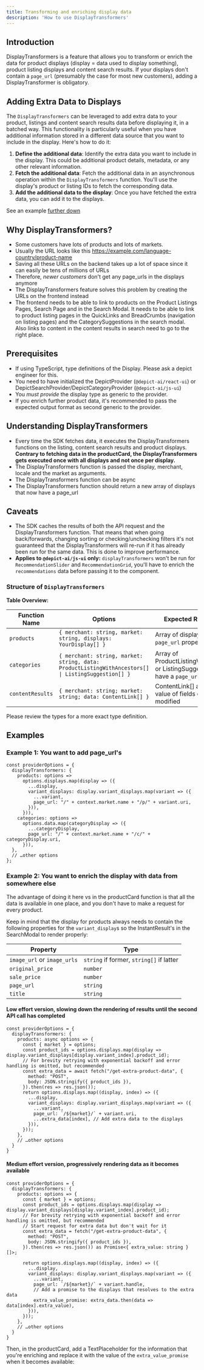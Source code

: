 ```yaml
---
title: Transforming and enriching display data
description: 'How to use DisplayTransformers'
---
```


## **Introduction**

DisplayTransformers is a feature that allows you to transform or enrich the data for product displays (display = data used to display something), product listing displays and content search results. If your displays don't contain a `page_url` (presumably the case for most new customers), adding a DisplayTransformer is obligatory.

## **Adding Extra Data to Displays**

The `DisplayTransformers` can be leveraged to add extra data to your product, listings and content search results data before displaying it, in a batched way. This functionality is particularly useful when you have additional information stored in a different data source that you want to include in the display. Here's how to do it:

1. **Define the additional data**: Identify the extra data you want to include in the display. This could be additional product details, metadata, or any other relevant information.
2. **Fetch the additional data**: Fetch the additional data in an asynchronous operation within the `DisplayTransformers` function. You'll use the display's product or listing IDs to fetch the corresponding data.
3. **Add the additional data to the display**: Once you have fetched the extra data, you can add it to the displays.

See an example [further down](#example-3-you-want-to-enrich-the-display-with-data-from-somewhere-else)

## **Why DisplayTransformers?**

- Some customers have lots of products and lots of markets.
- Usually the URL looks like this https://example.com/language-country/product-name
- Saving all these URLs on the backend takes up a lot of space since it can easily be tens of millions of URLs
- Therefore, *newer customers* don't get any page_urls in the displays anymore
- The DisplayTransformers feature solves this problem by creating the URLs on the frontend instead
- The frontend needs to be able to link to products on the Product Listings Pages, Search Page and in the Search Modal. It needs to be able to link to product listing pages in the QuickLinks and BreadCrumbs (navigation on listing pages) and the CategorySuggestions in the search modal. Also links to content in the content results in search need to go to the right place.

## **Prerequisites**

- If using TypeScript, type definitions of the Display. Please ask a depict engineer for this.
- You need to have initialized the DepictProvider (`@depict-ai/react-ui`) or DepictSearchProvider/DepictCategoryProvider (`@depict-ai/js-ui`)
- You *must provide* the display type as generic to the provider.
- If you enrich further product data, it's recommended to pass the expected output format as second generic to the provider.

## **Understanding DisplayTransformers**

- Every time the SDK fetches data, it executes the DisplayTransformers functions on the listing, content search results and product displays. <b>Contrary to fetching data in the productCard, the DisplayTransformers gets executed once with all displays and not once per display.</b>
- The DisplayTransformers function is passed the display, merchant, locale and the market as arguments.
- The DisplayTransformers function can be async
- The DisplayTransformers function should return a new array of displays that now have a page_url

## **Caveats**

- The SDK caches the results of both the API request and the DisplayTransformers function. That means that when going back/forwards, changing sorting or checking/unchecking filters it's not guaranteed that the DisplayTransformers will re-run if it has already been run for the same data. This is done to improve performance.
- <b>Applies to `@depict-ai/js-ui` only:</b> `displayTransformers` won't be run for `RecommendationSlider` and `RecommendationGrid`, you'll have to enrich the `recommendations` data before passing it to the component.

### **Structure of `DisplayTransformers`**

**Table Overview:**

| Function Name    | Options                                                                                            | Expected Return Type                                                                      |
|------------------|----------------------------------------------------------------------------------------------------|-------------------------------------------------------------------------------------------|
| `products`       | `{ merchant: string, market: string, displays: YourDisplay[] }`                                    | Array of displays that have a `page_url` property.                                        |
| `categories`     | `{ merchant: string, market: string, data: ProductListingWithAncestors[] \| ListingSuggestion[] }` | Array of ProductListingWithAncestors or ListingSuggestion that have a `page_url` property |
| `contentResults` | `{ merchant: string; market: string; data: ContentLink[] }`                                        | ContentLink[] as received, value of fields can be modified                                |

Please review the types for a more exact type definition.

## **Examples**

### **Example 1: You want to add page_url's**

```tsx
const providerOptions = {
  displayTransformers: {
    products: options =>
      options.displays.map(display => ({
        ...display,
        variant_displays: display.variant_displays.map(variant => ({
          ...variant,
          page_url: "/" + context.market.name + "/p/" + variant.uri,
        })),
      })),
    categories: options =>
      options.data.map(categoryDisplay => ({
        ...categoryDisplay,
        page_url: "/" + context.market.name + "/c/" + categoryDisplay.uri,
      })),
  },
  // …other options
};
```

### **Example 2: You want to enrich the display with data from somewhere else**

The advantage of doing it here vs in the productCard function is that all the data is available in one place, and you don't have to make a request for every product.

<Note>Keep in mind that the display for products always needs to contain the following properties for the `variant_display`s so the InstantResult's in the SearchModal to render properly:</Note>

| Property                    | Type                                     |
|-----------------------------|------------------------------------------|
| `image_url` or `image_urls` | `string` if former, `string[]` if latter |
| `original_price`            | `number`                                 |
| `sale_price`                | `number`                                 |
| `page_url`                  | `string`                                 |
| `title`                     | `string`                                 |

#### Low effort version, slowing down the rendering of results until the second API call has completed

```tsx
const providerOptions = {
  displayTransformers: {
    products: async options => {
      const { market } = options;
      const product_ids = options.displays.map(display => display.variant_displays[display.variant_index].product_id);
      // For brevity retrying with exponential backoff and error handling is omitted, but recommended
      const extra_data = await fetch("/get-extra-product-data", {
        method: "POST",
        body: JSON.stringify({ product_ids }),
      }).then(res => res.json());
      return options.displays.map((display, index) => ({
        ...display,
        variant_displays: display.variant_displays.map(variant => ({
          ...variant,
          page_url: `/${market}/` + variant.uri,
          ...extra_data[index], // Add extra data to the displays
        })),
      }));
    },
    // …other options
  }
}
```

#### Medium effort version, progressively rendering data as it becomes available

```tsx
const providerOptions = {
  displayTransformers: {
    products: options => {
      const { market } = options;
      const product_ids = options.displays.map(display => display.variant_displays[display.variant_index].product_id);
      // For brevity retrying with exponential backoff and error handling is omitted, but recommended
      // Start request for extra data but don't wait for it
      const extra_data = fetch("/get-extra-product-data", {
        method: "POST",
        body: JSON.stringify({ product_ids }),
      }).then(res => res.json()) as Promise<{ extra_value: string }[]>;

      return options.displays.map((display, index) => ({
        ...display,
        variant_displays: display.variant_displays.map(variant => ({
          ...variant,
          page_url: `/${market}/` + variant.handle,
          // Add a promise to the displays that resolves to the extra data
          extra_value_promise: extra_data.then(data => data[index].extra_value),
        })),
      }));
    },
    // …other options
  }
}
```

Then, in the productCard, add a TextPlaceholder for the information that you're enriching and replace it with the value of the `extra_value_promise` when it becomes available:


